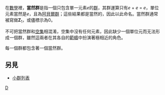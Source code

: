 {{NoteTA
|G1 = Math
|1 = zh-cn:平凡; zh-tw:當然;
}}
在[[數學|數學]]裡，'''當然群'''是指一個只包含單一元素''e''的[[群|群]]，其群運算只有''e'' + ''e'' = ''e''，單位元素當然是''e''，且為[[阿貝爾群|阿貝爾群]]；這些結果都是當然的，因此以此命名。當然群通常被寫做'''Z'''<sub>1</sub>，或儘標示為0。

不可把當然群和[[空集|空集]]相混淆，空集中沒有任何元素，因此缺少一個單位元而无法形成一個群，雖然這兩者在其各自的[[範疇論|範疇]]中扮演著極相近的角色。

每一個群都包含著一個當然群。

==另見==
* [[小群列表|小群列表]]

[[Category:有限群|D]]
